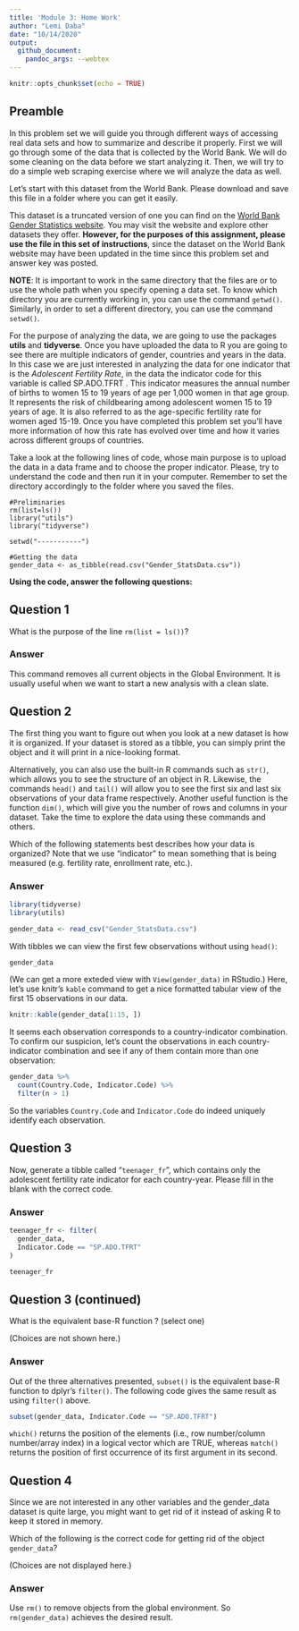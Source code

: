 ```yaml
---
title: 'Module 3: Home Work'
author: "Lemi Daba"
date: "10/14/2020"
output: 
  github_document:    
    pandoc_args: --webtex
---
```


```r
knitr::opts_chunk$set(echo = TRUE)
```

## Preamble

In this problem set we will guide you through different ways of accessing real data sets and how to summarize and describe it properly. First we will go through some of the data that is collected by the World Bank. We will do some cleaning on the data before we start analyzing it. Then, we will try to do a simple web scraping exercise where we will analyze the data as well.


Let’s start with this dataset from the World Bank.  Please download and save this file in a folder where you can get it easily.

This dataset is a truncated version of one you can find on the [World Bank Gender Statistics website](https://datacatalog.worldbank.org/dataset/gender-statistics). You may visit the website and explore other datasets they offer. **However, for the purposes of this assignment, please use the file in this set of instructions**, since the dataset on the World Bank website may have been updated in the time since this problem set and answer key was posted.

**NOTE**:  It is important to work in the same directory that the files are or to use the whole path when you specify opening a data set. To know which directory you are currently working in, you can use the command `getwd()`. Similarly, in order to set a different directory, you can use the command `setwd()`.

For the purpose of analyzing the data, we are going to use the packages **utils** and **tidyverse**. Once you have uploaded the data to R you are going to see there are multiple indicators of gender, countries and years in the data. In this case we are just interested in analyzing the data for one indicator that is the *Adolescent Fertility Rate*, in the data the indicator code for this variable is called SP.ADO.TFRT . This indicator measures the annual number of births to women 15 to 19 years of age per 1,000 women in that age group. It represents the risk of childbearing among adolescent women 15 to 19 years of age. It is also referred to as the age-specific fertility rate for women aged 15-19. Once you have completed this problem set you’ll have more information of how this rate has evolved over time and how it varies across different groups of countries.

Take a look at the following lines of code, whose main purpose is to upload the data in a data frame and to choose the proper indicator. Please, try to understand the code and then run it in your computer. Remember to set the directory accordingly to the folder where you saved the files.

```
#Preliminaries
rm(list=ls())
library("utils")
library("tidyverse")

setwd("-----------")

#Getting the data
gender_data <- as_tibble(read.csv("Gender_StatsData.csv"))
```

**Using the code, answer the following questions:**

## Question 1

What is the purpose of the line `rm(list = ls())`?

### Answer

This command removes all current objects in the Global Environment. It is usually useful when we want to start a new analysis with a clean slate. 


## Question 2

The first thing you want to figure out when you look at a new dataset is how it is organized. If your dataset is stored as a tibble, you can simply print the object and it will print in a nice-looking format.

Alternatively, you can also use the built-in R commands such as `str()`, which allows you to see the structure of an object in R. Likewise, the commands `head()` and `tail()` will allow you to see the first six and last six observations of your data frame respectively. Another useful function is the function `dim()`, which will give you the number of rows and columns in your dataset. Take the time to explore the data using these commands and others.

Which of the following statements best describes how your data is organized? Note that we use "indicator" to mean something that is being measured (e.g. fertility rate, enrollment rate, etc.).


### Answer

```r
library(tidyverse)
library(utils)

gender_data <- read_csv("Gender_StatsData.csv")
```

With tibbles we can view the first few observations without using `head()`:
```r
gender_data
```

(We can get a more exteded view with `View(gender_data)` in RStudio.) Here, let's use knitr's `kable` command to get a nice formatted tabular view of the first 15 observations in our data.

```r
knitr::kable(gender_data[1:15, ])
```

It seems each observation corresponds to a country-indicator combination. To confirm our suspicion, let's count the observations in each country-indicator combination and see if any of them contain more than one observation:

```r
gender_data %>%
  count(Country.Code, Indicator.Code) %>%
  filter(n > 1)
```

So the variables `Country.Code` and `Indicator.Code` do indeed uniquely identify each observation. 


## Question 3

Now, generate a tibble called "`teenager_fr`”, which contains only the adolescent fertility rate indicator for each country-year. Please fill in the blank with the correct code.

### Answer

```r
teenager_fr <- filter(
  gender_data,
  Indicator.Code == "SP.ADO.TFRT"
)

teenager_fr
```


## Question 3 (continued)

What is the equivalent base-R function ? (select one)

(Choices are not shown here.)


### Answer

Out of the three alternatives presented, `subset()` is the equivalent base-R function to dplyr's `filter()`. The following code gives the same result as using `filter()` above. 

```r
subset(gender_data, Indicator.Code == "SP.ADO.TFRT")
```


`which()` returns the position of the elements (i.e., row number/column number/array index) in a logical vector which are TRUE, whereas `match()` returns the position of first occurrence of its first argument in its second.


## Question 4

Since we are not interested in any other variables and the gender_data dataset is quite large, you might want to get rid of it instead of asking R to keep it stored in memory.

Which of the following is the correct code for getting rid of the object `gender_data`?

(Choices are not displayed here.)


### Answer

Use `rm()` to remove objects from the global environment. So `rm(gender_data)` achieves the desired result.

